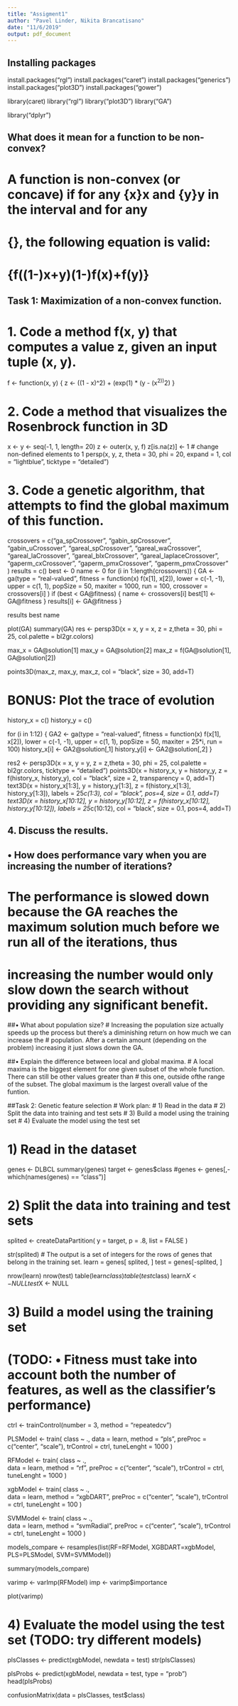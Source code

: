 ---
title: "Assigment1"
author: "Pavel Linder, Nikita Brancatisano"
date: "11/6/2019"
output: pdf_document
---

## Installing packages

install.packages("rgl")
install.packages("caret")
install.packages("generics")
install.packages("plot3D")
install.packages("gower")

library(caret)
library("rgl")
library("plot3D")
library("GA")

library("dplyr")


## What does it mean for a function to be non-convex?

# A function is non-convex (or concave) if for any {\displaystyle x}x and {\displaystyle y}y in the interval and for any
# {\displaystyle \alpha \in [0,1]}\alpha \in [0,1], the following equation is valid: 
# {\displaystyle f((1-\alpha )x+\alpha y)\geq (1-\alpha )f(x)+\alpha f(y)}

## Task 1: Maximization of a non-convex function.
# 1. Code a method f(x, y) that computes a value z, given an input tuple (x, y).
f <- function(x, y)  {
  z <- ((1 - x)^2) + (exp(1) * (y - (x^2))^2)
}

# 2. Code a method that visualizes the Rosenbrock function in 3D
x <- y <- seq(-1, 1, length= 20)
z <- outer(x, y, f)
z[is.na(z)] <- 1 # change non-defined elements to 1
persp(x, y, z, theta = 30, phi = 20, expand = 1, col = "lightblue", ticktype = "detailed")

# 3. Code a genetic algorithm, that attempts to find the global maximum of this function. 
crossovers = c("ga_spCrossover", 
              "gabin_spCrossover", "gabin_uCrossover",
              "gareal_spCrossover", "gareal_waCrossover", "gareal_laCrossover", "gareal_blxCrossover", "gareal_laplaceCrossover",
              "gaperm_cxCrossover", "gaperm_pmxCrossover", "gaperm_pmxCrossover"
        )
results = c()
best <- 0
name <- 0
for (i in 1:length(crossovers)) {
  GA <- ga(type = "real-valued", 
           fitness =  function(x) f(x[1], x[2]),
           lower = c(-1, -1), upper = c(1, 1), 
           popSize = 50, maxiter = 1000, run = 100,
           crossover = crossovers[i]
           )
  if (best < GA@fitness) {
    name <- crossovers[i]
    best[1] <- GA@fitness
  }
  results[i] <- GA@fitness
}

results
best
name

plot(GA)
summary(GA)
res <- persp3D(x = x, y = x, z = z,theta = 30, phi = 25, col.palette = bl2gr.colors)

max_x = GA@solution[1]
max_y = GA@solution[2]
max_z = f(GA@solution[1], GA@solution[2])

points3D(max_z, max_y, max_z, col = "black", size = 30, add=T)

# BONUS: Plot the trace of evolution
history_x = c()
history_y = c()

for (i in 1:12) {
    GA2 <- ga(type = "real-valued", 
              fitness =  function(x) f(x[1], x[2]),
              lower = c(-1, -1), upper = c(1, 1), 
              popSize = 50, maxiter = 25*i, run = 100)
    history_x[i] <- GA2@solution[,1]
    history_y[i] <- GA2@solution[,2]
}	

res2 <- persp3D(x = x, y = y, z = z,theta = 30, phi = 25, col.palette = bl2gr.colors, ticktype = "detailed")
points3D(x = history_x, y = history_y, z = f(history_x, history_y), col = "black", size = 2, transparency = 0, add=T)
text3D(x = history_x[1:3], y = history_y[1:3], z = f(history_x[1:3], history_y[1:3]), labels = 25*c(1:3), col = "black", pos=4, size = 0.1, add=T)
text3D(x = history_x[10:12], y = history_y[10:12], z = f(history_x[10:12], history_y[10:12]), labels = 25*c(10:12), col = "black", size = 0.1, pos=4, add=T)

## 4. Discuss the results. 
## • How does performance vary when you are increasing the number of iterations?
# The performance is slowed down because the GA reaches the maximum solution much before we run all of the iterations, thus
# increasing the number would only slow down the search without providing any significant benefit.

##• What about population size?
# Increasing the population size actually speeds up the process but there's a diminishing return on how much we can increase the
# population. After a certain amount (depending on the problem) increasing it just slows down the GA.

##• Explain the difference between local and global maxima.
# A local maxima is the biggest element for one given subset of the whole function. There can still be other values greater than
# this one, outside ofthe range of the subset. The global maximum is the largest overall value of the funtion.



##Task 2: Genetic feature selection
# Work plan:
# 1) Read in the data
# 2) Split the data into training and test sets
# 3) Build a model using the training set
# 4) Evaluate the model using the test set

# 1) Read in the dataset 
genes <- DLBCL
summary(genes)
target <- genes$class
#genes <- genes[,-which(names(genes) == "class")]

# 2) Split the data into training and test sets
splited <- createDataPartition(
  y = target,
  p = .8,
  list = FALSE
)

str(splited)    # The output is a set of integers for the rows of genes that belong in the training set.
learn = genes[ splited, ]
test = genes[-splited, ]

nrow(learn)
nrow(test)
table(learn$class)
table(test$class)
learn$X <- NULL
test$X <- NULL

# 3) Build a model using the training set 
# (TODO: • Fitness must take into account both the number of features, as well as the classifier’s performance)
ctrl <- trainControl(number = 3,
                     method = "repeatedcv")
                     
PLSModel <- train(
  class ~ .,
  data = learn,
  method = "pls",
  preProc = c("center", "scale"),
  trControl = ctrl,
  tuneLenght = 1000
)

           

RFModel <- train(
  class ~ .,   
  data = learn,
  method = "rf",
  preProc = c("center", "scale"),
  trControl = ctrl,
  tuneLenght = 1000
)

           

xgbModel <- train(
  class ~ .,   
  data = learn,
  method = "xgbDART",
  preProc = c("center", "scale"),
  trControl = ctrl,
  tuneLenght = 100
)


SVMModel <- train(
  class ~ .,   
  data = learn,
  method = "svmRadial",
  preProc = c("center", "scale"),
  trControl = ctrl,
  tuneLenght = 1000
)

models_compare <- resamples(list(RF=RFModel, XGBDART=xgbModel, PLS=PLSModel, SVM=SVMModel))

summary(models_compare)

varimp <- varImp(RFModel)
imp <- varimp$importance

plot(varimp)

# 4) Evaluate the model using the test set (TODO: try different models)
plsClasses <- predict(xgbModel, newdata = test)
str(plsClasses)

plsProbs <- predict(xgbModel, newdata = test, type = "prob")
head(plsProbs)

confusionMatrix(data = plsClasses, test$class)

